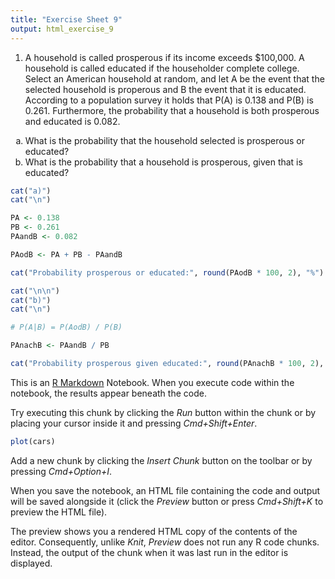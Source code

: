 ```yaml
---
title: "Exercise Sheet 9"
output: html_exercise_9
---
```


1.
A household is called prosperous if its income exceeds $100,000. A household is called educated if the householder complete college. Select an American household at random, and let A be the event that the selected household is properous and B the event that it is educated. According to a population survey it holds that P(A) is 0.138 and P(B) is 0.261.
Furthermore, the probability that a household is both prosperous and educated is 0.082.

a) What is the probability that the household selected is prosperous or educated?
b) What is the probability that a household is prosperous, given that is educated?

```r
cat("a)")
cat("\n")

PA <- 0.138
PB <- 0.261
PAandB <- 0.082

PAodB <- PA + PB - PAandB

cat("Probability prosperous or educated:", round(PAodB * 100, 2), "%")

cat("\n\n")
cat("b)")
cat("\n")

# P(A|B) = P(AodB) / P(B)

PAnachB <- PAandB / PB

cat("Probability prosperous given educated:", round(PAnachB * 100, 2), "%")


```

This is an [R Markdown](http://rmarkdown.rstudio.com) Notebook. When you execute code within the notebook, the results appear beneath the code. 

Try executing this chunk by clicking the *Run* button within the chunk or by placing your cursor inside it and pressing *Cmd+Shift+Enter*. 

```r
plot(cars)
```

Add a new chunk by clicking the *Insert Chunk* button on the toolbar or by pressing *Cmd+Option+I*.

When you save the notebook, an HTML file containing the code and output will be saved alongside it (click the *Preview* button or press *Cmd+Shift+K* to preview the HTML file). 

The preview shows you a rendered HTML copy of the contents of the editor. Consequently, unlike *Knit*, *Preview* does not run any R code chunks. Instead, the output of the chunk when it was last run in the editor is displayed.

```r

```


